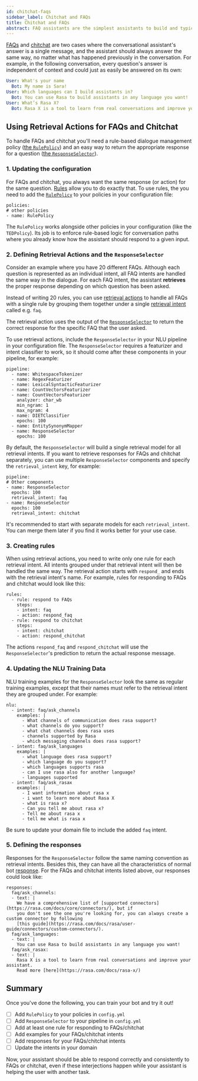 ```yaml
---
id: chitchat-faqs
sidebar_label: Chitchat and FAQs
title: Chitchat and FAQs
abstract: FAQ assistants are the simplest assistants to build and typically the first kind of assistant anyone builds. This page is a guide to the concepts and training data you need to handle non-contextual questions like FAQs and chitchat.
---
```


[FAQs](./glossary.mdx#faqs) and [chitchat](./glossary.mdx#chitchat) are two cases where the conversational assistant's answer is a single message,
and the assistant should always answer the same way,
no matter what has happened previously in the conversation.
For example, in the
following conversation, every question's answer is independent of context and
could
just as easily be answered on its own:

```yaml
User: What's your name
  Bot: My name is Sara!
User: Which languages can I build assistants in?
  Bot: You can use Rasa to build assistants in any language you want!
User: What’s Rasa X?
  Bot: Rasa X is a tool to learn from real conversations and improve your assistant.
```



## Using Retrieval Actions for FAQs and Chitchat

To handle FAQs and chitchat you'll need a rule-based dialogue management policy ([the `RulePolicy`](#rulepolicy)) and an easy way
to return the appropriate response for a question ([the `ResponseSelector`](#retrieval-actions-and-responseselector)).

### 1. Updating the configuration

For FAQs and chitchat, you always want the same response (or action) for the same question.
[Rules](rules.mdx) allow you to do exactly that.
To use rules, the you need to add the [`RulePolicy`](#rule-policy) to your policies in your configuration file:

```rasa-yaml
policies:
# other policies
- name: RulePolicy
```

The `RulePolicy` works alongside other policies in your configuration (like the `TEDPolicy`). Its job is to enforce rule-based logic for conversation paths where you already know how the assistant should respond to a given input.


### 2. Defining Retrieval Actions and the `ResponseSelector`

Consider an example where you have 20 different FAQs. Although each question is represented as an individual intent, all FAQ intents are handled the same way in the dialogue. For each FAQ intent, the assistant **retrieves** the proper response depending on which question has been asked.

Instead of writing 20 rules, you can use [retrieval
actions](retrieval-actions.mdx) to handle all FAQs with a single rule by grouping them together under a single [retrieval intent](glossary.mdx#retrieval-intent)
called e.g. `faq`.

The retrieval action uses the output of the
[`ResponseSelector`](./components/selectors.mdx#response-selector) to return
the correct response for the specific FAQ that the user asked.

To use retrieval actions, include the `ResponseSelector` in your NLU pipeline in your configuration file.
The `ResponseSelector` requires a featurizer and intent classifier to work, so
it should come after these components in your pipeline, for example:

```rasa-yaml
pipeline:
  - name: WhitespaceTokenizer
  - name: RegexFeaturizer
  - name: LexicalSyntacticFeaturizer
  - name: CountVectorsFeaturizer
  - name: CountVectorsFeaturizer
    analyzer: char_wb
    min_ngram: 1
    max_ngram: 4
  - name: DIETClassifier
    epochs: 100
  - name: EntitySynonymMapper
  - name: ResponseSelector
    epochs: 100
```

By default, the `ResponseSelector` will build a single retrieval model for all retrieval intents.
If you want to retrieve responses for FAQs and chitchat separately, you can use multiple `ResponseSelector` components
and specify the `retrieval_intent` key, for example:

```rasa-yaml
pipeline:
# Other components
- name: ResponseSelector
  epochs: 100
  retrieval_intent: faq
- name: ResponseSelector
  epochs: 100
  retrieval_intent: chitchat
```

It's recommended to start with separate models for each `retrieval_intent`. You can merge them later if you find it works better for your use case.


### 3. Creating rules

When using retrieval actions, you need to write only one rule for each retrieval intent. All intents
grouped under that retrieval intent will then be handled the same way.
The retrieval action starts with `respond_` and ends with the retrieval intent's name.
For example, rules for responding to FAQs and chitchat would look like this:

```rasa-yaml
rules:
  - rule: respond to FAQs
    steps:
    - intent: faq
    - action: respond_faq
  - rule: respond to chitchat
    steps:
    - intent: chitchat
    - action: respond_chitchat
```

The actions `respond_faq` and `respond_chitchat` will use the `ResponseSelector`'s prediction to return the actual response message.

### 4. Updating the NLU Training Data

NLU training examples for the `ResponseSelector` look the same as
regular training examples, except that their names must refer to the retrieval
intent they are grouped under. For example:

```rasa-yaml
nlu:
  - intent: faq/ask_channels
    examples: |
      - What channels of communication does rasa support?
      - what channels do you support?
      - what chat channels does rasa uses
      - channels supported by Rasa
      - which messaging channels does rasa support?
  - intent: faq/ask_languages
    examples: |
      - what language does rasa support?
      - which language do you support?
      - which languages supports rasa
      - can I use rasa also for another language?
      - languages supported
  - intent: faq/ask_rasax
    examples: |
      - I want information about rasa x
      - i want to learn more about Rasa X
      - what is rasa x?
      - Can you tell me about rasa x?
      - Tell me about rasa x
      - tell me what is rasa x
```

Be sure to update your domain file to include the added `faq` intent.


### 5. Defining the responses

Responses for the `ResponseSelector` follow the same naming convention as
retrieval intents. Besides this, they can have all the characteristics of
normal bot [response](domain.mdx#responses). For the FAQs and chitchat intents
listed above, our responses could look like:

```rasa-yaml
responses:
  faq/ask_channels:
  - text: |
    We have a comprehensive list of [supported connectors](https://rasa.com/docs/core/connectors/), but if
    you don't see the one you're looking for, you can always create a custom connector by following
    [this guide](https://rasa.com/docs/rasa/user-guide/connectors/custom-connectors/).
  faq/ask_languages:
  - text: |
    You can use Rasa to build assistants in any language you want!
  faq/ask_rasax:
  - text: |
    Rasa X is a tool to learn from real conversations and improve your assistant.
    Read more [here](https://rasa.com/docs/rasa-x/)
```

## Summary

Once you've done the following, you can train your bot and try it out!

- [ ] Add `RulePolicy` to your policies in `config.yml`
- [ ] Add `ResponseSelector` to your pipeline in `config.yml`
- [ ] Add at least one rule for responding to FAQs/chitchat
- [ ] Add examples for your FAQs/chitchat intents
- [ ] Add responses for your FAQs/chitchat intents
- [ ] Update the intents in your domain

Now, your assistant should be able to respond correctly and consistently to FAQs or chitchat, even if these interjections happen while your assistant is helping the user with another task.
